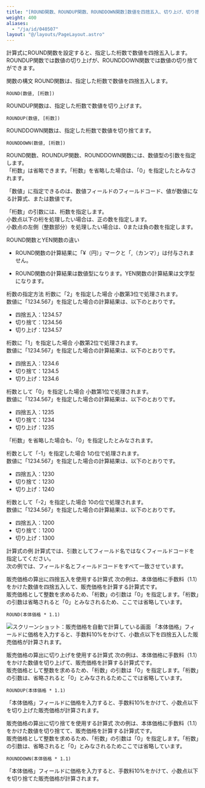 ```yaml
---
title: "[ROUND関数、ROUNDUP関数、ROUNDDOWN関数]数値を四捨五入、切り上げ、切り捨てする"
weight: 400
aliases:
  - "/ja/id/040507"
layout: "@/layouts/PageLayout.astro"
---
```




計算式にROUND関数を設定すると、指定した桁数で数値を四捨五入します。  
ROUNDUP関数では数値の切り上げが、ROUNDDOWN関数では数値の切り捨てができます。

<Heading id="autocalc_round_function_10">関数の構文</Heading>
ROUND関数は、指定した桁数で数値を四捨五入します。

```plaintext {copy=true}
ROUND(数値, [桁数])

```

ROUNDUP関数は、指定した桁数で数値を切り上げます。

```plaintext {copy=true}
ROUNDUP(数値, [桁数])

```

ROUNDDOWN関数は、指定した桁数で数値を切り捨てます。

```plaintext {copy=true}
ROUNDDOWN(数値, [桁数])

```

ROUND関数、ROUNDUP関数、ROUNDDOWN関数には、数値型の引数を指定します。  
「桁数」は省略できます。「桁数」を省略した場合は、「0」を指定したとみなされます。

「数値」に指定できるのは、数値フィールドのフィールドコード、値が数値になる計算式、または数値です。

「桁数」の引数には、桁数を指定します。  
小数点以下の桁を処理したい場合は、正の数を指定します。  
小数点の左側（整数部分）を処理したい場合は、0または負の数を指定します。

<Note>

<Subtitle>ROUND関数とYEN関数の違い
</Subtitle>


* ROUND関数の計算結果に「&yen;（円）」マークと「,（カンマ）」は付与されません。

* ROUND関数の計算結果は数値型になります。YEN関数の計算結果は文字型になります。


</Note>

<Heading id="autocalc_round_function_20">桁数の指定方法</Heading>
<Heading level={3} id="autocalc_round_function_2010">桁数に「2」を指定した場合</Heading>
小数第3位で処理されます。  
数値に「1234.567」を指定した場合の計算結果は、以下のとおりです。

* 四捨五入：1234.57
* 切り捨て：1234.56
* 切り上げ：1234.57

<Heading level={3} id="autocalc_round_function_2020">桁数に「1」を指定した場合</Heading>
小数第2位で処理されます。  
数値に「1234.567」を指定した場合の計算結果は、以下のとおりです。

* 四捨五入：1234.6
* 切り捨て：1234.5
* 切り上げ：1234.6

<Heading level={3} id="autocalc_round_function_2030">桁数として「0」を指定した場合</Heading>
小数第1位で処理されます。  
数値に「1234.567」を指定した場合の計算結果は、以下のとおりです。

* 四捨五入：1235
* 切り捨て：1234
* 切り上げ：1235

「桁数」を省略した場合も、「0」を指定したとみなされます。

<Heading level={3} id="autocalc_round_function_2040">桁数として「-1」を指定した場合</Heading>
1の位で処理されます。  
数値に「1234.567」を指定した場合の計算結果は、以下のとおりです。

* 四捨五入：1230
* 切り捨て：1230
* 切り上げ：1240

<Heading level={3} id="autocalc_round_function_2050">桁数として「-2」を指定した場合</Heading>
10の位で処理されます。  
数値に「1234.567」を指定した場合の計算結果は、以下のとおりです。

* 四捨五入：1200
* 切り捨て：1200
* 切り上げ：1300

<Heading id="autocalc_round_function_30">計算式の例</Heading>
計算式では、引数としてフィールド名ではなくフィールドコードを指定してください。  
次の例では、フィールド名とフィールドコードをすべて一致させています。

<Heading level={3} id="autocalc_round_function_3010">販売価格の算出に四捨五入を使用する計算式</Heading>
次の例は、本体価格に手数料（1.1）をかけた数値を四捨五入して、販売価格を計算する計算式です。  
販売価格として整数を求めるため、「桁数」の引数は「0」を指定します。「桁数」の引数は省略されると「0」とみなされるため、ここでは省略しています。

```plaintext {copy=true}
ROUND(本体価格 * 1.1)

```

<Img src="/k/kintone/img-ja/round_function_02.png" alt="スクリーンショット：販売価格を自動で計算している画面" />
「本体価格」フィールドに価格を入力すると、手数料10%をかけて、小数点以下を四捨五入した販売価格が計算されます。

<Heading level={3} id="autocalc_round_function_3020">販売価格の算出に切り上げを使用する計算式</Heading>
次の例は、本体価格に手数料（1.1）をかけた数値を切り上げて、販売価格を計算する計算式です。  
販売価格として整数を求めるため、「桁数」の引数は「0」を指定します。「桁数」の引数は、省略されると「0」とみなされるためここでは省略しています。

```plaintext {copy=true}
ROUNDUP(本体価格 * 1.1)

```

「本体価格」フィールドに価格を入力すると、手数料10%をかけて、小数点以下を切り上げた販売価格が計算されます。

<Heading level={3} id="autocalc_round_function_3030">販売価格の算出に切り捨てを使用する計算式</Heading>
次の例は、本体価格に手数料（1.1）をかけた数値を切り捨てて、販売価格を計算する計算式です。  
販売価格として整数を求めるため、「桁数」の引数は「0」を指定します。「桁数」の引数は、省略されると「0」とみなされるためここでは省略しています。

```plaintext {copy=true}
ROUNDDOWN(本体価格 * 1.1)

```

「本体価格」フィールドに価格を入力すると、手数料10%をかけて、小数点以下を切り捨てた販売価格が計算されます。
